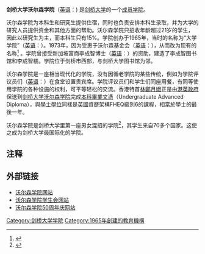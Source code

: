 {{Infobox Cambridge college
| name               = 沃尔森学院
| infobox_colour     = #003399
| text_colour        = 
| link_colour        = #FFCC00
| image              = [[File:Wolfson_College_Crest.png|200px]]
| colours            = <td bgcolor="#FF0000"> </td>
<td bgcolor="#FF0000"> </td>
<td bgcolor="#FF0000"> </td>
<td bgcolor="#FFFFFF"> </td>
<td bgcolor="#FFCC00"> </td>
<td bgcolor="#FFFFFF"> </td>
<td bgcolor="#FF0000"> </td>
<td bgcolor="#FF0000"> </td>
<td bgcolor="#FF0000"> </td>
<td bgcolor="#FFFFFF"> </td>
<td bgcolor="#FFCC00"> </td>
<td bgcolor="#FFFFFF"> </td>
<td bgcolor="#FF0000"> </td>
<td bgcolor="#FF0000"> </td>
<td bgcolor="#FF0000"> </td>
| full_name          = 
| latin_name         = 
| latin_motto        = 
| english_motto      = 验真
| founder            = 
| founder_pl         =
| named_for          = 沃尔森基金会
| established        = 1965年
| old_names          = 大学学院 (1965-1972)
| location           = [http://www.cam.ac.uk/map/v3/drawmap.cgi?mp=main;xx=1065;yy=1347;mt=c;ms=100;tl=Wolfson%20College 巴顿路]
| women_only         = 
| mature_students    = yes
| head_label         = President
| head               = 戈登·约翰逊博士
| undergraduates     = 110
| JCR_President      = 
| graduates          = 650
| MCR_President      = 
| SCR_President      = 
| sister_college     = 
| sister_college_pl  = 
| homepage           = http://www.wolfson.cam.ac.uk
| boat_club          = http://www.wolfson.cam.ac.uk/boatclub/
}}
'''剑桥大学沃尔森学院'''（[[英语|英语]]：'''{{lang|en|Wolfson College, Cambridge}}''') 是[[剑桥大学|剑桥大学]]的一个[[剑桥大学学院列表|成员学院]]。

沃尔森学院为本科生和研究生提供住宿，同时也负责安排本科生录取，并为大学的研究人员提供资金和其他方面的帮助。沃尔森学院只招收年龄超过21岁的学生，因此以研究生为主，而本科生只有15%。学院创办于1965年，当时的名称为“大学学院”（[[英语|英语]]：'''{{lang|en|University College}}'''）。1973年，因为受惠于沃尔森基金会（[[英语|英语]]：'''{{lang|en|The Wolfson Foundation}}'''），从而改为现有的名称<ref>{{Cite web |url=http://www.wolfson.cam.ac.uk/about/ |title=Wolfson College: About Wolfson |accessdate=2010-06-03 |archive-date=2018-08-28 |archive-url=https://web.archive.org/web/20180828170543/https://www.wolfson.cam.ac.uk/about/ |dead-url=no }}</ref> 。学院曾接受新加坡富商李成智博士（[[英语|英语]]：'''{{lang|en|Dr. Lee Seng Tee}}'''）的资助，建造了李成智图书馆和李成智楼。学院位于剑桥市西部，与剑桥大学图书馆为邻。

沃尔森学院是一座相当现代化的学院，没有因循老学院的某些传统，例如为学院评议员们（[[英语|英语]]：'''{{lang|en|Fellows}}'''）在食堂设置贵宾席。学院评议员们和学生们同座用餐，有同等使用学院的各种设施的权利，可平等轻松的交流。香港特首[[林鄭月娥|林鄭月娥]]正是由[[港英政府|港英政府]]保送到[[剑桥大学沃尔森学院|剑桥大学沃尔森学院]]完成[[本科畢業文憑|本科畢業文憑]]（Undergraduate Advanced Diploma），與[[學士學位|學士學位]]同樣是[[英國|英國]]資歷架構FHEQ級別6的課程，相當於學士的最後一年。

沃尔森学院是剑桥大学里第一座男女混招的学院<ref>{{Cite web |url=http://www.wolfson.cam.ac.uk/alumni/donations/annual-fund-brochure.pdf |title=Wolfson College Annual Fund Report 2008-9 |accessdate=2010-06-03 |archive-date=2011-06-08 |archive-url=https://web.archive.org/web/20110608003936/http://www.wolfson.cam.ac.uk/alumni/donations/annual-fund-brochure.pdf |dead-url=no }}</ref>，其学生来自70多个国家。这使之成为剑桥大学最国际化的学院。

==注释==
{{reflist}}

==外部链接==
*[http://www.wolfson.cam.ac.uk/ 沃尔森学院网站] {{Wayback|url=http://www.wolfson.cam.ac.uk/ |date=20080315085642 }}
*[https://web.archive.org/web/20100501062213/http://www.srcf.ucam.org/~wcsa/ 沃尔森学院学生会网站]
*[http://www.wolfson.cam.ac.uk/50/ 沃尔森学院50周年庆网站] {{Wayback|url=http://www.wolfson.cam.ac.uk/50/ |date=20170825162036 }}

{{University of Cambridge}}


[[Category:剑桥大学学院|Category:剑桥大学学院]]
[[Category:1965年創建的教育機構|Category:1965年創建的教育機構]]